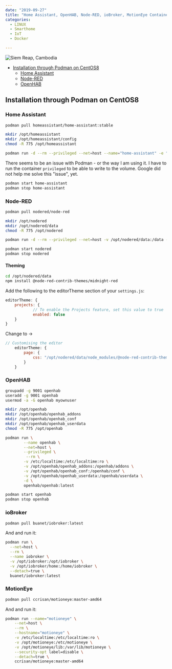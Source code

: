 ```yaml
---
date: "2019-09-27"
title: "Home Assistant, OpenHAB, Node-RED, ioBroker, MotionEye Containerized"
categories:
  - LINUX
  - Smarthome
  - IoT
  - Docker

---
```


![Siem Reap, Cambodia](./photo-kt443t6d_64hdh43hfh6dgjdfhg4_d.jpg)



<!-- TOC -->

- [Installation through Podman on CentOS8](#installation-through-podman-on-centos8)
    - [Home Assistant](#home-assistant)
    - [Node-RED](#node-red)
    - [OpenHAB](#openhab)

<!-- /TOC -->


## Installation through Podman on CentOS8


### Home Assistant


```bash
podman pull homeassistant/home-assistant:stable
```


```bash
mkdir /opt/homeassistant
mkdir /opt/homeassistant/config
chmod -R 775 /opt/homeassistant
```


```bash
podman run -d --rm --privileged --net=host --name="home-assistant" -e "TZ=Europe/Berlin" -v /opt/homeassistant/config:/config --net=host homeassistant/home-assistant:stable
```


There seems to be an issue with Podman - or the way I am using it. I have to run the container `privileged` to be able to write to the volume. Google did not help me solve this "issue", yet.


```bash
podman start home-assistant
podman stop home-assistant
```


### Node-RED


```bash
podman pull nodered/node-red
```


```bash
mkdir /opt/nodered
mkdir /opt/nodered/data
chmod -R 775 /opt/nodered
```


```bash
podman run -d --rm --privileged --net=host -v /opt/nodered/data:/data --name nodered nodered/node-red
```


```bash
podman start nodered
podman stop nodered
```


#### Theming

```bash
cd /opt/nodered/data
npm install @node-red-contrib-themes/midnight-red
```

Add the following to the editorTheme section of your `settings.js`:


```js
editorTheme: {
    projects: {
            // To enable the Projects feature, set this value to true
            enabled: false
    }
}
```

Change to ->

```js
// Customising the editor
    editorTheme: {
        page: {
            css: "/opt/nodered/data/node_modules/@node-red-contrib-themes/midnight-red/theme.css"
        }
    }
```




### OpenHAB


```bash
groupadd -g 9001 openhab
useradd -g 9001 openhab
usermod -a -G openhab myownuser
```


```bash
mkdir /opt/openhab
mkdir /opt/openhab/openhab_addons
mkdir /opt/openhab/openhab_conf
mkdir /opt/openhab/openhab_userdata
chmod -R 775 /opt/openhab
```


```bash
podman run \
        --name openhab \
        --net=host \
        --privileged \
         --rm \
        -v /etc/localtime:/etc/localtime:ro \
        -v /opt/openhab/openhab_addons:/openhab/addons \
        -v /opt/openhab/openhab_conf:/openhab/conf \
        -v /opt/openhab/openhab_userdata:/openhab/userdata \
        -d \
        openhab/openhab:latest
```


```bash
podman start openhab
podman stop openhab
```




### ioBroker


```bash
podman pull buanet/iobroker:latest
```

And and run it:


```bash
podman run \
  --net=host \
  --rm \
  --name iobroker \
  -v /opt/iobroker:/opt/iobroker \
  -v /opt/iobroker/home:/home/iobroker \
  --detach=true \
  buanet/iobroker:latest
```




### MotionEye


```bash
podman pull ccrisan/motioneye:master-amd64
```

And and run it:


```bash
podman run --name="motioneye" \
    --net=host \
    --rm \
    --hostname="motioneye" \
    -v /etc/localtime:/etc/localtime:ro \
    -v /opt/motioneye:/etc/motioneye \
    -v /opt/motioneye/lib:/var/lib/motioneye \
    --security-opt label=disable \
    --detach=true \
    ccrisan/motioneye:master-amd64
```